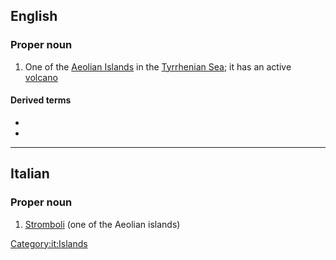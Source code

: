 {{also|stromboli}}

==English==

===Proper noun===
{{wikipedia}}
{{en-proper noun}}

# One of the [[Aeolian Islands]] in the [[Tyrrhenian Sea]]; it has an active [[volcano]]

====Derived terms====
* {{l|en|Strombolian}}
* {{l|en|Strombolite}}

----

==Italian==

===Proper noun===
{{it-proper noun|f}}

# [[Stromboli]] (one of the Aeolian islands)

[[Category:it:Islands]]